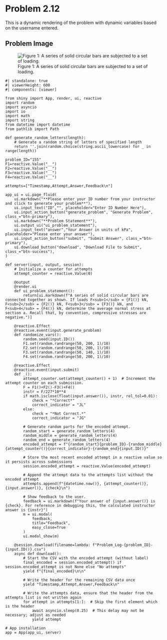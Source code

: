 # Problem 2.12 {.unnumbered}

This is a dynamic rendering of the problem with dynamic variables based on the username entered. 

## Problem Image

![Figure 1: A series of solid circular bars are subjected to a set of loading.](images/155.png){fig-alt="A series of four circular bars are subjected to four forces. F1 is applied at the left tip, F2 is applied at the second circular bar, F3 is applied to the left of the third circular bar, and F4 is applied at the fourth circular bar. Section a has a diameter of 17 cm."}

```shinylive-python
#| standalone: true
#| viewerHeight: 600
#| components: [viewer]

from shiny import App, render, ui, reactive
import random
import asyncio
import io
import math
import string
from datetime import datetime
from pathlib import Path

def generate_random_letters(length):
    # Generate a random string of letters of specified length
    return ''.join(random.choice(string.ascii_lowercase) for _ in range(length))  

problem_ID="155"
F1=reactive.Value("__")
F2=reactive.Value("__")
F3=reactive.Value("__")
F4=reactive.Value("__")
  
attempts=["Timestamp,Attempt,Answer,Feedback\n"]

app_ui = ui.page_fluid(
    ui.markdown("**Please enter your ID number from your instructor and click to generate your problem**"),
    ui.input_text("ID","", placeholder="Enter ID Number Here"),
    ui.input_action_button("generate_problem", "Generate Problem", class_="btn-primary"),
    ui.markdown("**Problem Statement**"),
    ui.output_ui("ui_problem_statement"),
    ui.input_text("answer","Your Answer in units of kPa", placeholder="Please enter your answer"),
    ui.input_action_button("submit", "Submit Answer", class_="btn-primary"),
    ui.download_button("download", "Download File to Submit", class_="btn-success"),
)

def server(input, output, session):
    # Initialize a counter for attempts
    attempt_counter = reactive.Value(0)

    @output
    @render.ui
    def ui_problem_statement():
        return[ui.markdown(f"A series of solid circular bars are connected together as shown. If loads F<sub>1</sub> = {F1()} kN, F<sub>2</sub> = {F2()} kN, F<sub>3</sub> = {F3()} kN, and F<sub>4</sub> = {F4()} kN, determine the average normal stress at section a. Recall that, by convention, compressive stresses are negative.")]
    
    @reactive.Effect
    @reactive.event(input.generate_problem)
    def randomize_vars():
        random.seed(input.ID())
        F1.set(random.randrange(50, 200, 1)/10)
        F2.set(random.randrange(50, 200, 1)/10)
        F3.set(random.randrange(50, 140, 1)/10)
        F4.set(random.randrange(50, 200, 1)/10)
        
    @reactive.Effect
    @reactive.event(input.submit)
    def _():
        attempt_counter.set(attempt_counter() + 1)  # Increment the attempt counter on each submission.
        F = F1()+F2()-F3()+F4()
        instr = F/227*10**4
        if math.isclose(float(input.answer()), instr, rel_tol=0.01):
            check = "*Correct*"
            correct_indicator = "JL"
        else:
            check = "*Not Correct.*"
            correct_indicator = "JG"

        # Generate random parts for the encoded attempt.
        random_start = generate_random_letters(4)
        random_middle = generate_random_letters(4)
        random_end = generate_random_letters(4)
        encoded_attempt = f"{random_start}{problem_ID}-{random_middle}{attempt_counter()}{correct_indicator}-{random_end}{input.ID()}"

        # Store the most recent encoded attempt in a reactive value so it persists across submissions
        session.encoded_attempt = reactive.Value(encoded_attempt)

        # Append the attempt data to the attempts list without the encoded attempt
        attempts.append(f"{datetime.now()}, {attempt_counter()}, {input.answer()}, {check}\n")

        # Show feedback to the user.
        feedback = ui.markdown(f"Your answer of {input.answer()} is {check}. For reference in debugging this, the calculated instructor answer is {instr}")
        m = ui.modal(
            feedback,
            title="Feedback",
            easy_close=True
        )
        ui.modal_show(m)

    @session.download(filename=lambda: f"Problem_Log-{problem_ID}-{input.ID()}.csv")
    async def download():
        # Start the CSV with the encoded attempt (without label)
        final_encoded = session.encoded_attempt() if session.encoded_attempt is not None else "No attempts"
        yield f"{final_encoded}\n\n"
        
        # Write the header for the remaining CSV data once
        yield "Timestamp,Attempt,Answer,Feedback\n"
        
        # Write the attempts data, ensure that the header from the attempts list is not written again
        for attempt in attempts[1:]:  # Skip the first element which is the header
            await asyncio.sleep(0.25)  # This delay may not be necessary; adjust as needed
            yield attempt

# App installation
app = App(app_ui, server)
```
